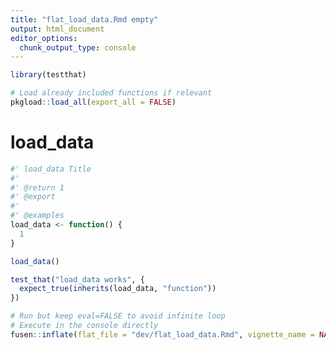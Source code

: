 ```yaml
---
title: "flat_load_data.Rmd empty"
output: html_document
editor_options: 
  chunk_output_type: console
---
```


```r
library(testthat)
```

<!--
 You need to run the 'description' chunk in the '0-dev_history.Rmd' file before continuing your code there.
-->

```r
# Load already included functions if relevant
pkgload::load_all(export_all = FALSE)
```

# load_data

```r
#' load_data Title
#'
#' @return 1
#' @export
#'
#' @examples
load_data <- function() {
  1
}
```

```r
load_data()
```

```r
test_that("load_data works", {
  expect_true(inherits(load_data, "function"))
})
```


```r
# Run but keep eval=FALSE to avoid infinite loop
# Execute in the console directly
fusen::inflate(flat_file = "dev/flat_load_data.Rmd", vignette_name = NA)
```
